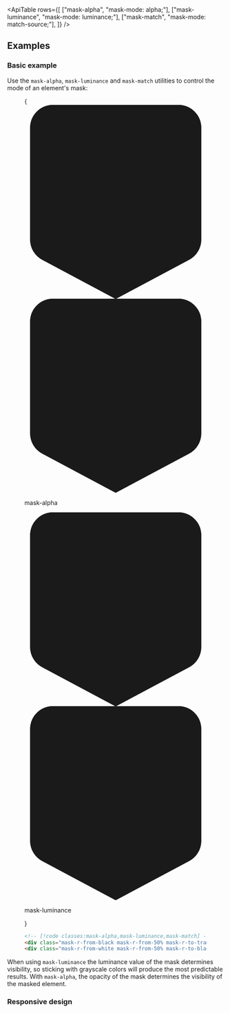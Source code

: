 

<svg className="sr-only">
  <defs>
    <pattern id="checkerboard" x="0.5" y="0" width="10" height="10" patternUnits="userSpaceOnUse">
      <rect x="0" y="0" width="5" height="5" fill="#fff" />
      <rect x="5" y="0" width="5" height="5" fill="#808080" />
      <rect x="0" y="5" width="5" height="5" fill="#808080" />
      <rect x="5" y="5" width="5" height="5" fill="#fff" />
    </pattern>
  </defs>
</svg>

<svg className="hidden">
  <symbol id="gradient-color-stop" viewBox="0 0 32 34">
    <path
      fill="url(#checkerboard)"
      stroke="#000"
      strokeOpacity=".05"
      d="M5 .5h22A3.5 3.5 0 0 1 30.5 4v19.6a3.5 3.5 0 0 1-1.853 3.088L16 33.433 3.353 26.688A3.5 3.5 0 0 1 1.5 23.6V4A3.5 3.5 0 0 1 5 .5Z"
    />
    <path
      fill="currentColor"
      d="M1 4a4 4 0 0 1 4-4h22a4 4 0 0 1 4 4v19.6a4 4 0 0 1-2.118 3.53L16 34 3.118 27.13A4 4 0 0 1 1 23.6V4Z"
    />
  </symbol>
</svg>

<ApiTable
  rows={[
    ["mask-alpha", "mask-mode: alpha;"],
    ["mask-luminance", "mask-mode: luminance;"],
    ["mask-match", "mask-mode: match-source;"],
  ]}
/>

## Examples

### Basic example

Use the `mask-alpha`, `mask-luminance` and `mask-match` utilities to control the mode of an element's mask:

<Figure>

<Example>
{

<div className="mx-5 grid gap-10 text-center font-mono text-sm font-medium text-gray-500 dark:text-gray-400">
  <div>
    <div className="relative h-[3.625rem]">
      <div className="absolute top-0 left-[50%] -ml-3 flex h-12 flex-col items-center">
        <svg viewBox="0 0 32 34" className="w-7 flex-none text-black drop-shadow dark:stroke-white/10">
          <use href="#gradient-color-stop" />
        </svg>
        <div className="mt-2 h-2 w-0.5 bg-gray-900/30 dark:bg-white/30"></div>
      </div>
      <div className="absolute top-0 right-px -mr-3 flex h-12 flex-col items-center">
        <svg viewBox="0 0 32 34" className="w-7 flex-none text-transparent drop-shadow dark:stroke-white/10">
          <use href="#gradient-color-stop" />
        </svg>
        <div className="mt-2 h-2 w-0.5 bg-gray-900/30 dark:bg-white/30"></div>
      </div>
    </div>
    <div className="relative">
      <div className="relative z-10 h-24 rounded-lg bg-[url(https://images.unsplash.com/photo-1554629947-334ff61d85dc?ixid=MnwxMjA3fDB8MHxwaG90by1wYWdlfHx8fGVufDB8fHx8&ixlib=rb-1.2.1&auto=format&fit=crop&w=1000&h=1000&q=80)] mask-r-from-black mask-r-from-50% mask-r-to-transparent bg-cover bg-center mask-alpha"></div>
      <Stripes className="absolute inset-0 rounded-lg" border />
    </div>
    <p className="mt-3">mask-alpha</p>
  </div>
  <div>
    <div className="relative h-[3.625rem]">
      <div className="absolute top-0 left-[50%] -ml-3 flex h-12 flex-col items-center">
        <svg viewBox="0 0 32 34" className="w-7 flex-none text-white drop-shadow dark:stroke-white/10">
          <use href="#gradient-color-stop" />
        </svg>
        <div className="mt-2 h-2 w-0.5 bg-gray-900/30 dark:bg-white/30"></div>
      </div>
      <div className="absolute top-0 right-px -mr-3 flex h-12 flex-col items-center">
        <svg viewBox="0 0 32 34" className="w-7 flex-none text-black drop-shadow dark:stroke-white/10">
          <use href="#gradient-color-stop" />
        </svg>
        <div className="mt-2 h-2 w-0.5 bg-gray-900/30 dark:bg-white/30"></div>
      </div>
    </div>
    <div className="relative">
      <div className="relative z-10 h-24 rounded-lg bg-[url(https://images.unsplash.com/photo-1554629947-334ff61d85dc?ixid=MnwxMjA3fDB8MHxwaG90by1wYWdlfHx8fGVufDB8fHx8&ixlib=rb-1.2.1&auto=format&fit=crop&w=1000&h=1000&q=80)] mask-r-from-white mask-r-from-50% mask-r-to-black bg-cover bg-center mask-luminance"></div>
      <Stripes className="absolute inset-0 rounded-lg" border />
    </div>
    <p className="mt-3">mask-luminance</p>
  </div>
</div>

}

</Example>

```html
<!-- [!code classes:mask-alpha,mask-luminance,mask-match] -->
<div class="mask-r-from-black mask-r-from-50% mask-r-to-transparent mask-alpha ..."></div>
<div class="mask-r-from-white mask-r-from-50% mask-r-to-black mask-luminance ..."></div>
```

</Figure>

When using `mask-luminance` the luminance value of the mask determines visibility, so sticking with grayscale colors will produce the most predictable results. With `mask-alpha`, the opacity of the mask determines the visibility of the masked element.

### Responsive design

<ResponsiveDesign property="mask-mode" defaultClass="mask-alpha" featuredClass="mask-luminance" />

